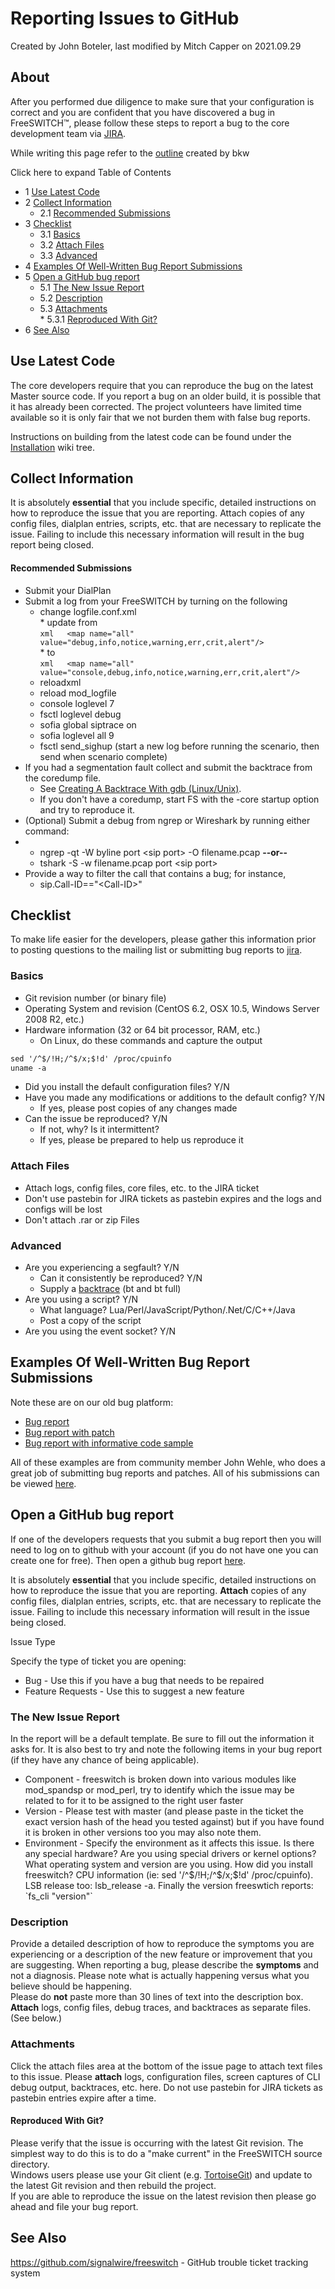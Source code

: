 
# Reporting Issues to GitHub 

 Created by  John Boteler, last modified by  Mitch Capper on 2021.09.29

## About

After you performed due diligence to make sure that your configuration is correct and you are confident that you have discovered a bug in FreeSWITCH™, please follow these steps to report a bug to the core development team via [JIRA](https://freeswitch.org/jira).

While writing this page refer to the [outline](https://docs.google.com/document/d/1KSlqOEozNhQdylBv3iAy4kEOVMpmFbaIJMoDngaAiQY/edit?pli=1) created by bkw

Click here to expand Table of Contents

* 1 [Use Latest Code](#use-latest-code)
* 2 [Collect Information](#collect-information)  
   * 2.1 [Recommended Submissions](#recommended-submissions)
* 3 [Checklist](#checklist)  
   * 3.1 [Basics](#-freeswitch--reporting-issues-to-github-)  
   * 3.2 [Attach Files](#attach-files)  
   * 3.3 [Advanced](#advanced)
* 4 [Examples Of Well-Written Bug Report Submissions](#examples-of-well-written-bug-report-submissions)
* 5 [Open a GitHub bug report](#open-a-github-bug-report--)  
   * 5.1 [The New Issue Report](#the-new-issue-report)  
   * 5.2 [Description](#description)  
   * 5.3 [Attachments](#attachments)  
         * 5.3.1 [Reproduced With Git?](#reproduced-with-git)
* 6 [See Also](#-freeswitch--reporting-issues-to-github-)

## Use Latest Code

The core developers require that you can reproduce the bug on the latest Master source code. If you report a bug on an older build, it is possible that it has already been corrected. The project volunteers have limited time available so it is only fair that we not burden them with false bug reports.

Instructions on building from the latest code can be found under the [Installation](../Installation/index.mdx#about) wiki tree.

## Collect Information

It is absolutely **essential** that you include specific, detailed instructions on how to reproduce the issue that you are reporting. Attach copies of any config files, dialplan entries, scripts, etc. that are necessary to replicate the issue. Failing to include this necessary information will result in the bug report being closed.

#### Recommended Submissions

* Submit your DialPlan
* Submit a log from your FreeSWITCH by turning on the following  
   * change logfile.conf.xml  
         * update from  
         ```xml  
         <map name="all" value="debug,info,notice,warning,err,crit,alert"/>  
         ```  
         * to  
         ```xml  
         <map name="all" value="console,debug,info,notice,warning,err,crit,alert"/>  
         ```  
   * reloadxml  
   * reload mod\_logfile  
   * console loglevel 7  
   * fsctl loglevel debug  
   * sofia global siptrace on  
   * sofia loglevel all 9  
   * fsctl send\_sighup (start a new log before running the scenario, then send when scenario complete)
* If you had a segmentation fault collect and submit the backtrace from the coredump file.  
   * See [Creating A Backtrace With gdb (Linux/Unix)](Debugging_3965831.mdx#advanced-debugging-techniques).  
   * If you don't have a coredump, start FS with the -core startup option and try to reproduce it.
* (Optional) Submit a debug from ngrep or Wireshark by running either command:
* * ngrep -qt -W byline port &lt;sip port> -O filename.pcap **\--or--**  
   * tshark -S -w filename.pcap port &lt;sip port>
* Provide a way to filter the call that contains a bug; for instance,  
   * sip.Call-ID=="&lt;Call-ID>"

## Checklist

To make life easier for the developers, please gather this information prior to posting questions to the mailing list or submitting bug reports to [jira](http://jira.freeswitch.org/).

### Basics

* Git revision number (or binary file)
* Operating System and revision (CentOS 6.2, OSX 10.5, Windows Server 2008 R2, etc.)
* Hardware information (32 or 64 bit processor, RAM, etc.)  
   * On Linux, do these commands and capture the output

```xml
sed '/^$/!H;/^$/x;$!d' /proc/cpuinfo
uname -a
```

* Did you install the default configuration files? Y/N
* Have you made any modifications or additions to the default config? Y/N  
   * If yes, please post copies of any changes made
* Can the issue be reproduced? Y/N  
   * If not, why? Is it intermittent?  
   * If yes, please be prepared to help us reproduce it

### Attach Files

* Attach logs, config files, core files, etc. to the JIRA ticket
* Don't use pastebin for JIRA tickets as pastebin expires and the logs and configs will be lost
* Don't attach .rar or zip Files

### Advanced

* Are you experiencing a segfault? Y/N  
   * Can it consistently be reproduced? Y/N  
   * Supply a [backtrace](Debugging_3965831.mdx#advanced-debugging-techniques) (bt and bt full)
* Are you using a script? Y/N  
   * What language? Lua/Perl/JavaScript/Python/.Net/C/C++/Java  
   * Post a copy of the script
* Are you using the event socket? Y/N

## Examples Of Well-Written Bug Report Submissions

Note these are on our old bug platform:

* [Bug report](http://jira.freeswitch.org/browse/MODLANG-88)
* [Bug report with patch](http://jira.freeswitch.org/browse/MODAPP-30)
* [Bug report with informative code sample](http://jira.freeswitch.org/browse/MDXMLINT-53)

All of these examples are from community member John Wehle, who does a great job of submitting bug reports and patches. All of his submissions can be viewed [here](http://jira.freeswitch.org/secure/IssueNavigator.jspa?reset=true&reporterSelect=specificuser&reporter=jwehle).

## Open a GitHub bug report  

If one of the developers requests that you submit a bug report then you will need to log on to github with your account (if you do not have one you can create one for free). Then open a github bug report [here](https://github.com/signalwire/freeswitch/issues/new/choose).

It is absolutely **essential** that you include specific, detailed instructions on how to reproduce the issue that you are reporting. **Attach** copies of any config files, dialplan entries, scripts, etc. that are necessary to replicate the issue. Failing to include this necessary information will result in the issue being closed.

Issue Type

  
Specify the type of ticket you are opening:

* Bug - Use this if you have a bug that needs to be repaired
* Feature Requests - Use this to suggest a new feature

### The New Issue Report

In the report will be a default template. Be sure to fill out the information it asks for. It is also best to try and note the following items in your bug report (if they have any chance of being applicable).

* Component - freeswitch is broken down into various modules like mod\_spandsp or mod\_perl, try to identify which the issue may be related to for it to be assigned to the right user faster
* Version - Please test with master (and please paste in the ticket the exact version hash of the head you tested against) but if you have found it is broken in other versions too you may also note them.
* Environment - Specify the environment as it affects this issue. Is there any special hardware? Are you using special drivers or kernel options? What operating system and version are you using. How did you install freeswitch? CPU information (ie: sed '/^$/!H;/^$/x;$!d' /proc/cpuinfo). LSB release too: lsb\_release -a. Finally the version freeswtich reports: \`fs\_cli "version"\`

### Description

Provide a detailed description of how to reproduce the symptoms you are experiencing or a description of the new feature or improvement that you are suggesting. When reporting a bug, please describe the **symptoms** and not a diagnosis. Please note what is actually happening versus what you believe should be happening.   
Please do **not** paste more than 30 lines of text into the description box.  
 **Attach** logs, config files, debug traces, and backtraces as separate files. (See below.)

### Attachments

Click the attach files area at the bottom of the issue page to attach text files to this issue. Please **attach** logs, configuration files, screen captures of CLI debug output, backtraces, etc. here. Do not use pastebin for JIRA tickets as pastebin entries expire after a time.

  
#### Reproduced With Git?

Please verify that the issue is occurring with the latest Git revision. The simplest way to do this is to do a "make current" in the FreeSWITCH source directory.  
Windows users please use your Git client (e.g. [TortoiseGit](http://code.google.com/p/tortoisegit/)) and update to the latest Git revision and then rebuild the project.  
If you are able to reproduce the issue on the latest revision then please go ahead and file your bug report.

## See Also

<https://github.com/signalwire/freeswitch> \- GitHub trouble ticket tracking system

  

